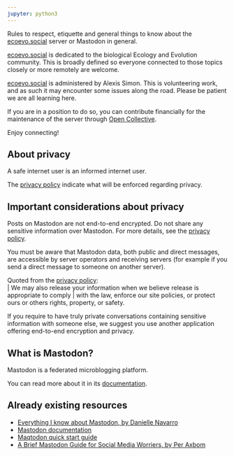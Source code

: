 ```yaml
---
jupyter: python3
---
```


Rules to respect, etiquette and general things to know about the 
[ecoevo.social](https://ecoevo.social/) server or Mastodon in general.

[ecoevo.social](https://ecoevo.social/) is dedicated to the biological Ecology and Evolution community.
This is broadly defined so everyone connected to those topics closely or more remotely are welcome.

[ecoevo.social](https://ecoevo.social/) is administered by Alexis Simon.
This is volunteering work, and as such it may encounter some issues along the road.
Please be patient we are all learning here.

If you are in a position to do so, you can contribute financially for the maintenance of the server
through [Open Collective](https://opencollective.com/ecoevosocial).

Enjoy connecting!

## About privacy {.unnumbered}

A safe internet user is an informed internet user.

The [privacy policy](https://ecoevo.social/terms) indicate what will be enforced regarding privacy.

:::{.callout-note}
## Important considerations about privacy

Posts on Mastodon are not end-to-end encrypted. Do not share any sensitive information over Mastodon.
For more details, see the [privacy policy](https://ecoevo.social/terms).

You must be aware that Mastodon data, both public and direct messages,
are accessible by server operators and receiving servers 
(for example if you send a direct message to someone on another server).

Quoted from the [privacy policy](https://ecoevo.social/terms):<br>
| We may also release your information when we believe release is appropriate to comply
| with the law, enforce our site policies, or protect ours or others rights, property, or safety.

If you require to have truly private conversations containing sensitive information with someone else,
we suggest you use another application offering end-to-end encryption and privacy. 
:::

## What is Mastodon? {.unnumbered}

Mastodon is a federated microblogging platform.

You can read more about it in its [documentation](https://docs.joinmastodon.org/).

## Already existing resources {.unnumbered}

* [Everything I know about Mastodon, by Danielle Navarro](https://blog.djnavarro.net/posts/2022-11-03_what-i-know-about-mastodon)
* [Mastodon documentation](https://docs.joinmastodon.org/)
* [Maqtodon quick start guide](https://blog.joinmastodon.org/2018/08/mastodon-quick-start-guide/)
* [A Brief Mastodon Guide for Social Media Worriers, by Per Axbom](https://axbom.com/mastodon-guide/)